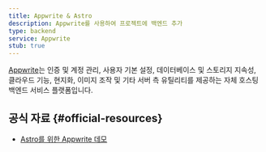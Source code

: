 ```yaml
---
title: Appwrite & Astro
description: Appwrite를 사용하여 프로젝트에 백엔드 추가
type: backend
service: Appwrite
stub: true
---
```


[Appwrite](https://appwrite.io/)는 인증 및 계정 관리, 사용자 기본 설정, 데이터베이스 및 스토리지 지속성, 클라우드 기능, 현지화, 이미지 조작 및 기타 서버 측 유틸리티를 제공하는 자체 호스팅 백엔드 서비스 플랫폼입니다.

## 공식 자료 \{#official-resources\}

- [Astro를 위한 Appwrite 데모](https://github.com/appwrite/demos-for-astro)
